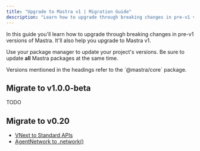 ```yaml
---
title: "Upgrade to Mastra v1 | Migration Guide"
description: "Learn how to upgrade through breaking changes in pre-v1 versions of Mastra."
---
```



In this guide you'll learn how to upgrade through breaking changes in pre-v1 versions of Mastra. It'll also help you upgrade to Mastra v1.

Use your package manager to update your project's versions. Be sure to update **all** Mastra packages at the same time.

<Callout type="info">
Versions mentioned in the headings refer to the `@mastra/core` package.
</Callout>

## Migrate to v1.0.0-beta

TODO

## Migrate to v0.20

- [VNext to Standard APIs](./vnext-to-standard-apis.mdx)
- [AgentNetwork to .network()](./agentnetwork.mdx)